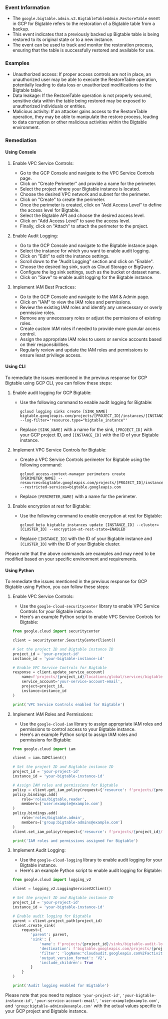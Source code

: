 
### Event Information

- The `google.bigtable.admin.v2.BigtableTableAdmin.RestoreTable` event in GCP for Bigtable refers to the restoration of a Bigtable table from a backup.
- This event indicates that a previously backed up Bigtable table is being restored to its original state or to a new instance.
- The event can be used to track and monitor the restoration process, ensuring that the table is successfully restored and available for use.


### Examples

- Unauthorized access: If proper access controls are not in place, an unauthorized user may be able to execute the RestoreTable operation, potentially leading to data loss or unauthorized modifications to the Bigtable table.
- Data leakage: If the RestoreTable operation is not properly secured, sensitive data within the table being restored may be exposed to unauthorized individuals or entities.
- Malicious activity: If an attacker gains access to the RestoreTable operation, they may be able to manipulate the restore process, leading to data corruption or other malicious activities within the Bigtable environment.

### Remediation

#### Using Console

1. Enable VPC Service Controls:
   - Go to the GCP Console and navigate to the VPC Service Controls page.
   - Click on "Create Perimeter" and provide a name for the perimeter.
   - Select the project where your Bigtable instance is located.
   - Choose the desired VPC network and subnet for the perimeter.
   - Click on "Create" to create the perimeter.
   - Once the perimeter is created, click on "Add Access Level" to define the access level for Bigtable.
   - Select the Bigtable API and choose the desired access level.
   - Click on "Add Access Level" to save the access level.
   - Finally, click on "Attach" to attach the perimeter to the project.

2. Enable Audit Logging:
   - Go to the GCP Console and navigate to the Bigtable instance page.
   - Select the instance for which you want to enable audit logging.
   - Click on "Edit" to edit the instance settings.
   - Scroll down to the "Audit Logging" section and click on "Enable".
   - Choose the desired log sink, such as Cloud Storage or BigQuery.
   - Configure the log sink settings, such as the bucket or dataset name.
   - Click on "Save" to enable audit logging for the Bigtable instance.

3. Implement IAM Best Practices:
   - Go to the GCP Console and navigate to the IAM & Admin page.
   - Click on "IAM" to view the IAM roles and permissions.
   - Review the existing IAM roles and identify any unnecessary or overly permissive roles.
   - Remove any unnecessary roles or adjust the permissions of existing roles.
   - Create custom IAM roles if needed to provide more granular access control.
   - Assign the appropriate IAM roles to users or service accounts based on their responsibilities.
   - Regularly review and update the IAM roles and permissions to ensure least privilege access.

#### Using CLI

To remediate the issues mentioned in the previous response for GCP Bigtable using GCP CLI, you can follow these steps:

1. Enable audit logging for GCP Bigtable:
   - Use the following command to enable audit logging for Bigtable:
     ```
     gcloud logging sinks create [SINK_NAME] bigtable.googleapis.com/projects/[PROJECT_ID]/instances/[INSTANCE_ID] --log-filter='resource.type="bigtable_instance"'
     ```
   - Replace `[SINK_NAME]` with a name for the sink, `[PROJECT_ID]` with your GCP project ID, and `[INSTANCE_ID]` with the ID of your Bigtable instance.

2. Implement VPC Service Controls for Bigtable:
   - Create a VPC Service Controls perimeter for Bigtable using the following command:
     ```
     gcloud access-context-manager perimeters create [PERIMETER_NAME] --resources=bigtable.googleapis.com/projects/[PROJECT_ID]/instances/[INSTANCE_ID] --restricted-services=bigtable.googleapis.com
     ```
   - Replace `[PERIMETER_NAME]` with a name for the perimeter.

3. Enable encryption at rest for Bigtable:
   - Use the following command to enable encryption at rest for Bigtable:
     ```
     gcloud beta bigtable instances update [INSTANCE_ID] --cluster=[CLUSTER_ID] --encryption-at-rest-state=ENABLED
     ```
   - Replace `[INSTANCE_ID]` with the ID of your Bigtable instance and `[CLUSTER_ID]` with the ID of your Bigtable cluster.

Please note that the above commands are examples and may need to be modified based on your specific environment and requirements.

#### Using Python

To remediate the issues mentioned in the previous response for GCP Bigtable using Python, you can follow these steps:

1. Enable VPC Service Controls:
   - Use the `google-cloud-securitycenter` library to enable VPC Service Controls for your Bigtable instance.
   - Here's an example Python script to enable VPC Service Controls for Bigtable:

   ```python
   from google.cloud import securitycenter

   client = securitycenter.SecurityCenterClient()

   # Set the project ID and Bigtable instance ID
   project_id = 'your-project-id'
   instance_id = 'your-bigtable-instance-id'

   # Enable VPC Service Controls for Bigtable
   response = client.update_service_account(
       name=f'projects/{project_id}/locations/global/services/bigtable.googleapis.com',
       service_account='your-service-account-email',
       project=project_id,
       instance=instance_id
   )

   print('VPC Service Controls enabled for Bigtable')
   ```

2. Implement IAM Roles and Permissions:
   - Use the `google-cloud-iam` library to assign appropriate IAM roles and permissions to control access to your Bigtable instance.
   - Here's an example Python script to assign IAM roles and permissions for Bigtable:

   ```python
   from google.cloud import iam

   client = iam.IAMClient()

   # Set the project ID and Bigtable instance ID
   project_id = 'your-project-id'
   instance_id = 'your-bigtable-instance-id'

   # Assign IAM roles and permissions for Bigtable
   policy = client.get_iam_policy(request={'resource': f'projects/{project_id}/instances/{instance_id}'})
   policy.bindings.add(
       role='roles/bigtable.reader',
       members=['user:example@example.com']
   )
   policy.bindings.add(
       role='roles/bigtable.admin',
       members=['group:bigtable-admins@example.com']
   )
   client.set_iam_policy(request={'resource': f'projects/{project_id}/instances/{instance_id}', 'policy': policy})

   print('IAM roles and permissions assigned for Bigtable')
   ```

3. Implement Audit Logging:
   - Use the `google-cloud-logging` library to enable audit logging for your Bigtable instance.
   - Here's an example Python script to enable audit logging for Bigtable:

   ```python
   from google.cloud import logging_v2

   client = logging_v2.LoggingServiceV2Client()

   # Set the project ID and Bigtable instance ID
   project_id = 'your-project-id'
   instance_id = 'your-bigtable-instance-id'

   # Enable audit logging for Bigtable
   parent = client.project_path(project_id)
   client.create_sink(
       request={
           'parent': parent,
           'sink': {
               'name': f'projects/{project_id}/sinks/bigtable-audit-logs',
               'destination': f'bigtable.googleapis.com/projects/{project_id}/instances/{instance_id}',
               'filter': 'logName:"cloudaudit.googleapis.com%2Factivity"',
               'output_version_format': 'V2',
               'include_children': True
           }
       }
   )

   print('Audit logging enabled for Bigtable')
   ```

Please note that you need to replace `'your-project-id'`, `'your-bigtable-instance-id'`, `'your-service-account-email'`, `'user:example@example.com'`, and `'group:bigtable-admins@example.com'` with the actual values specific to your GCP project and Bigtable instance.

